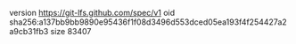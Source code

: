 version https://git-lfs.github.com/spec/v1
oid sha256:a137bb9bb9890e95436f1f08d3496d553dced05ea193f4f254427a2a9cb31fb3
size 83407
